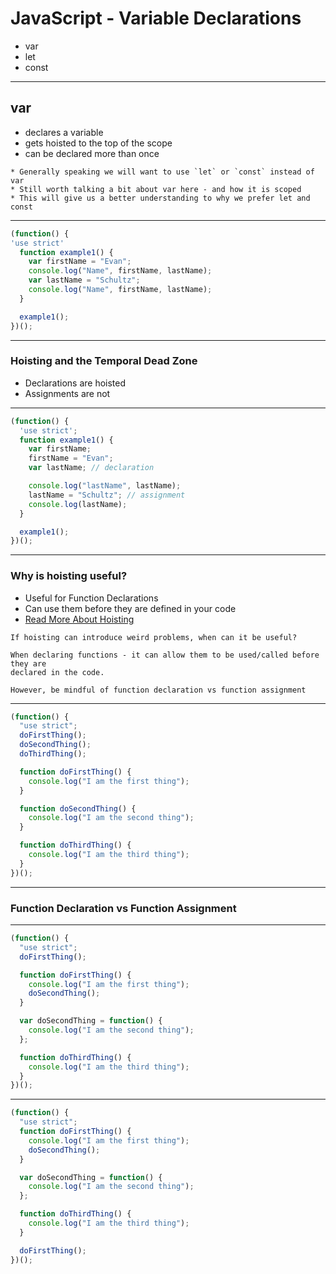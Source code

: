 
# JavaScript - Variable Declarations

- var 
- let 
- const 

---

## var 

- declares a variable 
- gets hoisted to the top of the scope
- can be declared more than once

```notes
* Generally speaking we will want to use `let` or `const` instead of var
* Still worth talking a bit about var here - and how it is scoped 
* This will give us a better understanding to why we prefer let and const
```
---

```javascript Variable Declaration
(function() {
'use strict'
  function example1() {
    var firstName = "Evan";
    console.log("Name", firstName, lastName);
    var lastName = "Schultz";
    console.log("Name", firstName, lastName);
  }

  example1();
})();
```
---

### Hoisting and the Temporal Dead Zone

- Declarations are hoisted 
- Assignments are not 

---

```javascript The previous Example Is Equivalent To
(function() {
  'use strict';
  function example1() {
    var firstName;
    firstName = "Evan";
    var lastName; // declaration

    console.log("lastName", lastName);
    lastName = "Schultz"; // assignment
    console.log(lastName);
  }

  example1();
})();

```

---

### Why is hoisting useful?

- Useful for Function Declarations
- Can use them before they are defined in your code
- [Read More About Hoisting](https://developer.mozilla.org/en-US/docs/Glossary/Hoisting)

```notes
If hoisting can introduce weird problems, when can it be useful?

When declaring functions - it can allow them to be used/called before they are
declared in the code. 

However, be mindful of function declaration vs function assignment
```
---

```javascript Function Declaration
(function() {
  "use strict";
  doFirstThing();
  doSecondThing();
  doThirdThing();

  function doFirstThing() {
    console.log("I am the first thing");
  }

  function doSecondThing() {
    console.log("I am the second thing");
  }

  function doThirdThing() {
    console.log("I am the third thing");
  }
})();
```

---

### Function Declaration vs Function Assignment

---

```javascript Will This Work?
(function() {
  "use strict";
  doFirstThing();

  function doFirstThing() {
    console.log("I am the first thing");
    doSecondThing();
  }

  var doSecondThing = function() {
    console.log("I am the second thing");
  };

  function doThirdThing() {
    console.log("I am the third thing");
  }
})();

```

---


```javascript Why Does This Work?
(function() {
  "use strict";
  function doFirstThing() {
    console.log("I am the first thing");
    doSecondThing();
  }

  var doSecondThing = function() {
    console.log("I am the second thing");
  };

  function doThirdThing() {
    console.log("I am the third thing");
  }

  doFirstThing();
})();

```

